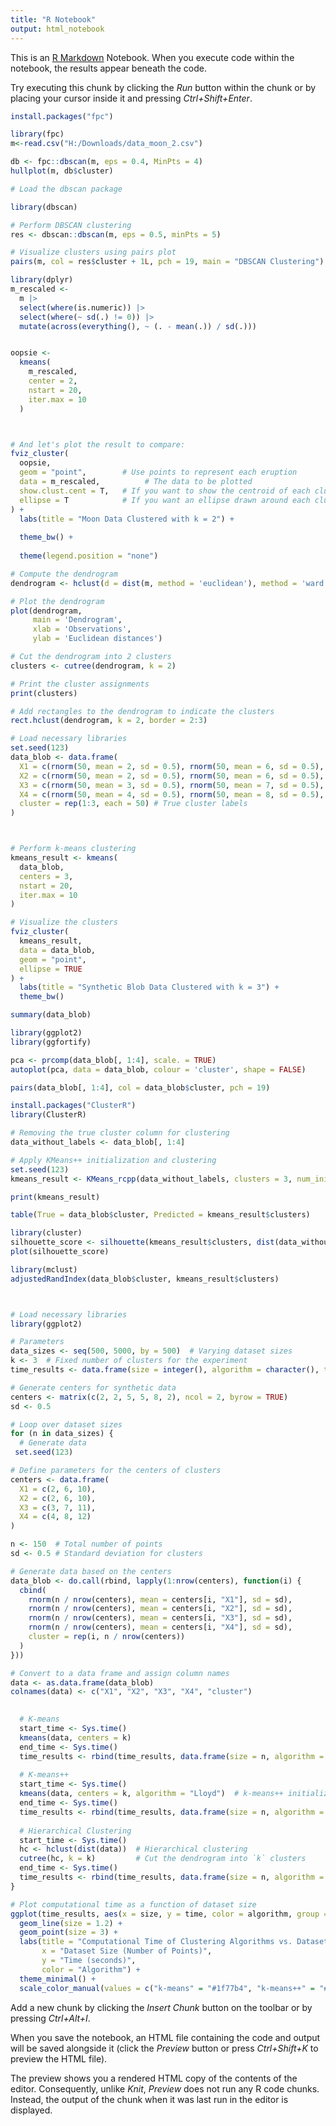 ---
title: "R Notebook"
output: html_notebook
---

This is an [R Markdown](http://rmarkdown.rstudio.com) Notebook. When you execute code within the notebook, the results appear beneath the code. 

Try executing this chunk by clicking the *Run* button within the chunk or by placing your cursor inside it and pressing *Ctrl+Shift+Enter*. 

```{r}
install.packages("fpc")
```


```{r}

library(fpc)
m<-read.csv("H:/Downloads/data_moon_2.csv")

db <- fpc::dbscan(m, eps = 0.4, MinPts = 4)
hullplot(m, db$cluster)

```
```{r}
# Load the dbscan package

library(dbscan)

# Perform DBSCAN clustering
res <- dbscan::dbscan(m, eps = 0.5, minPts = 5)

# Visualize clusters using pairs plot
pairs(m, col = res$cluster + 1L, pch = 19, main = "DBSCAN Clustering")

```

```{r}
library(dplyr)
m_rescaled <- 
  m |> 
  select(where(is.numeric)) |>
  select(where(~ sd(.) != 0)) |> 
  mutate(across(everything(), ~ (. - mean(.)) / sd(.)))


oopsie <- 
  kmeans(
    m_rescaled, 
    center = 2, 
    nstart = 20, 
    iter.max = 10
  )



# And let's plot the result to compare:
fviz_cluster(
  oopsie, 
  geom = "point",        # Use points to represent each eruption
  data = m_rescaled,          # The data to be plotted
  show.clust.cent = T,   # If you want to show the centroid of each cluster
  ellipse = T            # If you want an ellipse drawn around each cluster
) + 
  labs(title = "Moon Data Clustered with k = 2") + 
  
  theme_bw() + 
  
  theme(legend.position = "none")
```


```{r}
# Compute the dendrogram
dendrogram <- hclust(d = dist(m, method = 'euclidean'), method = 'ward.D')

# Plot the dendrogram
plot(dendrogram,
     main = 'Dendrogram',
     xlab = 'Observations',
     ylab = 'Euclidean distances')

# Cut the dendrogram into 2 clusters
clusters <- cutree(dendrogram, k = 2)

# Print the cluster assignments
print(clusters)

# Add rectangles to the dendrogram to indicate the clusters
rect.hclust(dendrogram, k = 2, border = 2:3)


```

```{r}
# Load necessary libraries
set.seed(123)
data_blob <- data.frame(
  X1 = c(rnorm(50, mean = 2, sd = 0.5), rnorm(50, mean = 6, sd = 0.5), rnorm(50, mean = 10, sd = 0.5)),
  X2 = c(rnorm(50, mean = 2, sd = 0.5), rnorm(50, mean = 6, sd = 0.5), rnorm(50, mean = 10, sd = 0.5)),
  X3 = c(rnorm(50, mean = 3, sd = 0.5), rnorm(50, mean = 7, sd = 0.5), rnorm(50, mean = 11, sd = 0.5)),
  X4 = c(rnorm(50, mean = 4, sd = 0.5), rnorm(50, mean = 8, sd = 0.5), rnorm(50, mean = 12, sd = 0.5)),
  cluster = rep(1:3, each = 50) # True cluster labels
)




```

```{r}

# Perform k-means clustering
kmeans_result <- kmeans(
  data_blob, 
  centers = 3, 
  nstart = 20, 
  iter.max = 10
)

# Visualize the clusters
fviz_cluster(
  kmeans_result, 
  data = data_blob, 
  geom = "point", 
  ellipse = TRUE
) +
  labs(title = "Synthetic Blob Data Clustered with k = 3") +
  theme_bw()
```
```{r}
summary(data_blob)

library(ggplot2)
library(ggfortify)

pca <- prcomp(data_blob[, 1:4], scale. = TRUE)
autoplot(pca, data = data_blob, colour = 'cluster', shape = FALSE)

pairs(data_blob[, 1:4], col = data_blob$cluster, pch = 19)

install.packages("ClusterR")
library(ClusterR)

# Removing the true cluster column for clustering
data_without_labels <- data_blob[, 1:4]

# Apply KMeans++ initialization and clustering
set.seed(123)
kmeans_result <- KMeans_rcpp(data_without_labels, clusters = 3, num_init = 5, initializer = 'kmeans++')

print(kmeans_result)

table(True = data_blob$cluster, Predicted = kmeans_result$clusters)

library(cluster)
silhouette_score <- silhouette(kmeans_result$clusters, dist(data_without_labels))
plot(silhouette_score)

library(mclust)
adjustedRandIndex(data_blob$cluster, kmeans_result$clusters)




```
```{r}
# Load necessary libraries
library(ggplot2)

# Parameters
data_sizes <- seq(500, 5000, by = 500)  # Varying dataset sizes
k <- 3  # Fixed number of clusters for the experiment
time_results <- data.frame(size = integer(), algorithm = character(), time = numeric())

# Generate centers for synthetic data
centers <- matrix(c(2, 2, 5, 5, 8, 2), ncol = 2, byrow = TRUE)
sd <- 0.5

# Loop over dataset sizes
for (n in data_sizes) {
  # Generate data
 set.seed(123)

# Define parameters for the centers of clusters
centers <- data.frame(
  X1 = c(2, 6, 10),
  X2 = c(2, 6, 10),
  X3 = c(3, 7, 11),
  X4 = c(4, 8, 12)
)

n <- 150  # Total number of points
sd <- 0.5 # Standard deviation for clusters

# Generate data based on the centers
data_blob <- do.call(rbind, lapply(1:nrow(centers), function(i) {
  cbind(
    rnorm(n / nrow(centers), mean = centers[i, "X1"], sd = sd),
    rnorm(n / nrow(centers), mean = centers[i, "X2"], sd = sd),
    rnorm(n / nrow(centers), mean = centers[i, "X3"], sd = sd),
    rnorm(n / nrow(centers), mean = centers[i, "X4"], sd = sd),
    cluster = rep(i, n / nrow(centers))
  )
}))

# Convert to a data frame and assign column names
data <- as.data.frame(data_blob)
colnames(data) <- c("X1", "X2", "X3", "X4", "cluster")

  
  # K-means
  start_time <- Sys.time()
  kmeans(data, centers = k)
  end_time <- Sys.time()
  time_results <- rbind(time_results, data.frame(size = n, algorithm = "k-means", time = as.numeric(difftime(end_time, start_time, units = "secs"))))
  
  # K-means++
  start_time <- Sys.time()
  kmeans(data, centers = k, algorithm = "Lloyd")  # k-means++ initialization
  end_time <- Sys.time()
  time_results <- rbind(time_results, data.frame(size = n, algorithm = "k-means++", time = as.numeric(difftime(end_time, start_time, units = "secs"))))
  
  # Hierarchical Clustering
  start_time <- Sys.time()
  hc <- hclust(dist(data))  # Hierarchical clustering
  cutree(hc, k = k)         # Cut the dendrogram into `k` clusters
  end_time <- Sys.time()
  time_results <- rbind(time_results, data.frame(size = n, algorithm = "HC", time = as.numeric(difftime(end_time, start_time, units = "secs"))))
}

# Plot computational time as a function of dataset size
ggplot(time_results, aes(x = size, y = time, color = algorithm, group = algorithm)) +
  geom_line(size = 1.2) +
  geom_point(size = 3) +
  labs(title = "Computational Time of Clustering Algorithms vs. Dataset Size",
       x = "Dataset Size (Number of Points)",
       y = "Time (seconds)",
       color = "Algorithm") +
  theme_minimal() +
  scale_color_manual(values = c("k-means" = "#1f77b4", "k-means++" = "#ff7f0e", "HC" = "#2ca02c"))

```




Add a new chunk by clicking the *Insert Chunk* button on the toolbar or by pressing *Ctrl+Alt+I*.

When you save the notebook, an HTML file containing the code and output will be saved alongside it (click the *Preview* button or press *Ctrl+Shift+K* to preview the HTML file).

The preview shows you a rendered HTML copy of the contents of the editor. Consequently, unlike *Knit*, *Preview* does not run any R code chunks. Instead, the output of the chunk when it was last run in the editor is displayed.
